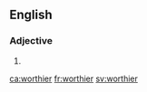 ==English==

===Adjective===
{{head|en|adjective comparative form}}

# {{en-comparative of|worthy}}

[[ca:worthier]]
[[fr:worthier]]
[[sv:worthier]]